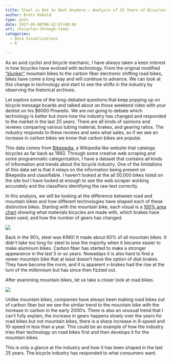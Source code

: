 ```yaml
---
title: Steel is Not So Real Anymore – Analysis of 25 Years of Bicycles
author: Brett Kobold
type: post
date: 2017-05-08T06:42:57+00:00
url: /bicycles-through-time/
categories:
  - Data Visualizations
  - R

---
```

As an avid cyclist and bicycle mechanic, I have always taken a keen interest in how bicycles have evolved with technology. From the original modified <a href="https://www.youtube.com/watch?v=h19n-5qIp78" target="_blank">&#8220;klunker&#8221;</a> mountain bikes to the carbon fiber electronic shifting road bikes, bikes have come a long way and will continue to advance. We can look at this change in technology and start to see the shifts in the industry by observing the historical archives. 

Let explore some of the long-debated questions that keep popping up on bicycle message boards and talked about on those weekend rides with your dentist on his $6000 Pinarello. We are not going to debate which technology is better but more how the industry has changed and responded to the market in the last 25 years. There are all kinds of opinions and reviews comparing various tubing material, brakes, and gearing ratios. The industry responds to these reviews and sees what sales, so if we see an increase in carbon bikes we know that carbon bikes are popular. 

This data comes from <a href="http://www.bikepedia.com" target="_blank">Bikepedia</a>, a Wikipedia like website that catalogs bicycles as far back as 1993. Through some creative web scraping and some programmatic categorization, I have a dataset that contains all kinds of information and trends about the bicycle industry. One of the limitations of this data set is that it relays on the information being present on Bikepedia and classifiable. I haven&#8217;t looked at the all 50,000 bikes listed on the site but I have looked at enough to see the web scraper working accurately and the classifiers identifying the raw text correctly.

In this analysis, we will be looking at the difference between road and mountain bikes and how different technologies have shaped each of these distinctive bikes. Starting with the mountain bike, each visual is a  <a href="https://visage.co/data-visualization-101-area-charts/"target="_blank">100% area chart</a> showing what materials bicycles are made with, which brakes have been used, and how the number of gears has changed. 

 <img src="http://www.brettrics.com/wp-content/plot_uploads/plotMTB.svg" class="aligncenter size-full" />

Back in the 90&#8217;s, steel was KING! It made about 60% of all mountain bikes. It didn&#8217;t take too long for steel to lose the majority when it became easier to make aluminum bikes. Carbon fiber has started to make a stronger appearance in the last 5 or so years. Nowadays it is also hard to find a newer mountain bike that at least doesn&#8217;t have the option of disk brakes. They have become the norm, and it is apparent v-brakes had the rise at the turn of the millennium but has since then fizzled out. 

After examining mountain bikes, let us take a closer look at road bikes.

 <img src="http://www.brettrics.com/wp-content/plot_uploads/plotRoad.svg" class="aligncenter size-full" />

Unlike mountain bikes, companies have always been making road bikes out of carbon fiber but we see the similar trend to the mountain bike with the increase in carbon in the early 2000&#8217;s. There is also an unusual trend that I can&#8217;t fully explain, the increase in gears happens slowly over the years for road bikes but not mountain bikes, there is a sharp increase in 9-speed and 10-speed in less than a year. This could be an example of how the industry tries their technology on road bikes first and then develops it for the mountain bikes.

This is only a glance at the industry and how it has been shaped in the last 25 years. The bicycle industry has responded to what consumers want.